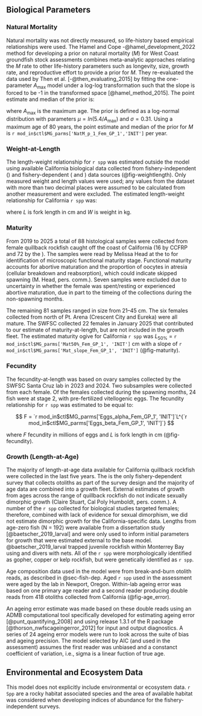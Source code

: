 ## Biological Parameters {#sec-biology}

### Natural Mortality

Natural mortality was not directly measured, so life-history based empirical relationships were used. The Hamel and Cope -@hamel_development_2022 method for developing a prior on natural mortality ($M$) for West Coast groundfish stock assessments combines meta-analytic approaches relating the $M$ rate to other life-history parameters such as longevity, size, growth rate, and reproductive effort to provide a prior for $M$. They re-evaluated the data used by Then et al. [-@then_evaluating_2015] by fitting the one-parameter $A_{\text{max}}$ model under a log-log transformation such that the slope is forced to be -1 in the transformed space [@hamel_method_2015]. The point estimate and median of the prior is:

\begin{centering}

$M=\frac{5.4}{A_{\text{max}}}$

\end{centering}

\vspace{0.5cm}

where $A_{\text{max}}$ is the maximum age. The prior is defined as a log-normal distribution with parameters $\mu = ln(5.4/A_{\text{max}})$ and $\sigma = 0.31$. Using a maximum age of 80 years, the point estimate and median of the prior for $M$ is `r mod_in$ctl$MG_parms['NatM_p_1_Fem_GP_1','INIT']` per year.


### Weight-at-Length

The length-weight relationship for `r spp` was estimated outside the model using available California biological data collected from fishery-independent (\gls{s-wcgbt}) and fishery-dependent (\gls{mrfss} and \gls{crfs}) data sources (@fig-weightlength). Only measured weight and length values were used; any values from the \gls{mrfss} dataset with more than two decimal places were assumed to be calculated from another measurement and were excluded. The estimated length-weight relationship for California `r spp` was:
\begin{centering}

$$
W = `r mod_in$ctl$MG_parms['Wtlen_1_Fem_GP_1', 'INIT']`L^{`r mod_in$ctl$MG_parms['Wtlen_2_Fem_GP_1', 'INIT']`}
$$

\end{centering}

\vspace{0.5cm}
  
where $L$ is fork length in cm and $W$ is weight in kg.


### Maturity

From 2019 to 2025 a total of 88 histological samples were collected from female quillback rockfish caught off the coast of California (16 by CCFRP and 72 by the \gls{swfsc}). The samples were read by Melissa Head at the \gls{nwfsc} to for identification of microscopic functional maturity stage. Functional maturity accounts for abortive maturation and the proportion of oocytes in atresia (cellular breakdown and reabsorption), which could indicate skipped spawning (M. Head, pers. comm.). Seven samples were excluded due to uncertainty in whether the female was spent/resting or experienced abortive maturation, due in part to the timeing of the collections during the non-spawning months.  

The remaining 81 samples ranged in size from 21--45 cm. The six females collected from north of Pt. Arena (Crescent City and Eureka) were all mature.  The SWFSC collected 22 females in January 2025 that contributed to our estimate of maturity-at-length, but are not included in the growth fleet. The estimated maturity ogive for California `r spp` was 
 $L_{50\%}$ = `r mod_in$ctl$MG_parms['Mat50%_Fem_GP_1', 'INIT']` cm with a slope of `r mod_in$ctl$MG_parms['Mat_slope_Fem_GP_1', 'INIT']` (@fig-maturity).  


### Fecundity

The fecundity-at-length was based on ovary samples collected by the SWFSC Santa Cruz lab in 2023 and 2024. Two subsamples were collected from each female. Of the females collected during the spawning months, 24 fish were at stage 2, with pre-fertilized vitellogenic eggs.  The fecundity relationship for `r spp` was estimated to be equal to:

$$
F = `r mod_in$ctl$MG_parms['Eggs_alpha_Fem_GP_1', 'INIT']`L^{`r mod_in$ctl$MG_parms['Eggs_beta_Fem_GP_1', 'INIT']`} 
$$

where $F$ fecundity in millions of eggs and $L$ is fork length in cm (@fig-fecundity). 

### Growth (Length-at-Age)

The majority of length-at-age data available for California quillback rockfish were collected in the last five years. The \gls{ccgs} is the only fishery-dependent survey that collects otoliths as part of the survey design and the majority of age data are combined into a growth fleet.  External estimates of growth from ages across the range of quillback rockfish do not indicate sexually dimorphic growth (Claire Stuart, Cal Poly Humboldt, pers. comm.). A number of the `r spp` collected for biological studies targeted females; therefore, combined with lack of evidence for sexual dimorphism, we did not estimate dimorphic growth for the California-specific data. Lengths from age-zero fish (N = 192) were available from a dissertation study [@baetscher_2019_larval] and were only used to inform initial parameters for growth that were estimated external to the base model. @baetscher_2019_larval trapped juvenile rockfish within Monterrey Bay using \gls{smurf} and divers with nets. All of the `r spp` were morphologically identified as gopher, copper or kelp rockfish, but were genetically identified as `r spp`.  

Age composition data used in the model were from break-and-burn otolith reads, as described in @sec-fish-dep. Aged `r spp` used in the assessment were aged by the \gls{cap} lab in Newport, Oregon. Within-lab ageing error was based on one primary age reader and a second reader producing double reads from 418 otoliths collected from California (@fig-age_error). 

An ageing error estimate was made based on these double reads using an ADMB computational tool specifically developed for estimating ageing error [@punt_quantifying_2008] and using release 1.3.1 of the R package \href{https://github.com/pfmc-assessments/nwfscAgeingError}{nwfscAgeingError} [@thorson_nwfscageingerror_2012] for input and output diagnostics. A series of 24 ageing error models were run to look across the suite of bias and ageing precision. The model selected by AIC (and used in the assessment) assumes the first reader was unbiased and a constanct coefficient of variation, i.e., sigma is a linear fuction of true age.

## Environmental and Ecosystem Data

This model does not explicitly include environmental or ecosystem data. `r Spp` are a rocky habitat associated species and the area of available habitat was considered when developing indices of abundance for the fishery-independent surveys. 

<!-- Environmental or ecosystem data or model products used in the stock assessment model and/or in the preparation of data or estimation of biological parameters. If environmental or ecosystem data are incorporated in the stock assessment model, provide a report of consultations with technical teams that evaluate ecosystem data or methodologies used in  -->




